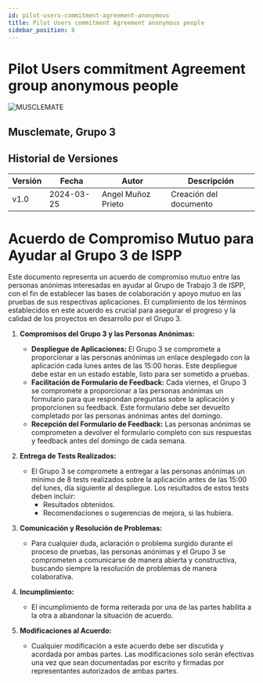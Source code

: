 ```yaml
---
id: pilot-users-commitment-agreement-anonymous
title: Pilot Users commitment Agreement anonymous people
sidebar_position: 8
---
```


# Pilot Users commitment Agreement group anonymous people
![MUSCLEMATE](logo.png)

## Musclemate, Grupo 3
##  Historial de Versiones


| Versión | Fecha       | Autor      | Descripción                            |
|---------|-------------|------------|----------------------------------------|
| v1.0    | 2024-03-25  | Angel Muñoz Prieto| Creación del documento                 |

# Acuerdo de Compromiso Mutuo para Ayudar al Grupo 3 de ISPP

Este documento representa un acuerdo de compromiso mutuo entre las personas anónimas interesadas en ayudar al Grupo de Trabajo 3 de ISPP, con el fin de establecer las bases de colaboración y apoyo mutuo en las pruebas de sus respectivas aplicaciones. El cumplimiento de los términos establecidos en este acuerdo es crucial para asegurar el progreso y la calidad de los proyectos en desarrollo por el Grupo 3.

1. **Compromisos del Grupo 3 y las Personas Anónimas:**
   - **Despliegue de Aplicaciones:** El Grupo 3 se compromete a proporcionar a las personas anónimas un enlace desplegado con la aplicación cada lunes antes de las 15:00 horas. Este despliegue debe estar en un estado estable, listo para ser sometido a pruebas.
   - **Facilitación de Formulario de Feedback:** Cada viernes, el Grupo 3 se compromete a proporcionar a las personas anónimas un formulario para que respondan preguntas sobre la aplicación y proporcionen su feedback. Este formulario debe ser devuelto completado por las personas anónimas antes del domingo.
   - **Recepción del Formulario de Feedback:** Las personas anónimas se comprometen a devolver el formulario completo con sus respuestas y feedback antes del domingo de cada semana.

2. **Entrega de Tests Realizados:**
   - El Grupo 3 se compromete a entregar a las personas anónimas un mínimo de 8 tests realizados sobre la aplicación antes de las 15:00 del lunes, día siguiente al despliegue. Los resultados de estos tests deben incluir:
     - Resultados obtenidos.
     - Recomendaciones o sugerencias de mejora, si las hubiera.

3. **Comunicación y Resolución de Problemas:**
   - Para cualquier duda, aclaración o problema surgido durante el proceso de pruebas, las personas anónimas y el Grupo 3 se comprometen a comunicarse de manera abierta y constructiva, buscando siempre la resolución de problemas de manera colaborativa.

4. **Incumplimiento:**
   - El incumplimiento de forma reiterada por una de las partes habilita a la otra a abandonar la situación de acuerdo.

5. **Modificaciones al Acuerdo:**
   - Cualquier modificación a este acuerdo debe ser discutida y acordada por ambas partes. Las modificaciones solo serán efectivas una vez que sean documentadas por escrito y firmadas por representantes autorizados de ambas partes.

